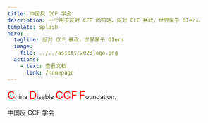 ```yaml
---
title: 中国反 CCF 学会
description: 一个用于反对 CCF 的网站。反对 CCF 暴政，世界属于 OIers。
template: splash
hero:
  tagline: 反对 CCF 暴政，世界属于 OIers
  image:
    file: ../../assets/2023logo.png
  actions:
    - text: 查看文档
      link: /homepage
---
```


<font color="red" size="5" >C</font>hina <font color="red" size="5">D</font>isable <font color="red" size="5">CCF</font> <font color="red" size="5">F</font>oundation.

中国反 CCF 学会

<script
        src="https://giscus.app/client.js"
        data-repo="China-Disable-CCF-Foundation/China-Disable-CCF-Foundation.github.io"
        data-repo-id="R_kgDOMuKIEg"
        data-category="聊天"
        data-category-id="DIC_kwDOMuKIEs4CiRu_"
        data-mapping="og:title"
        data-strict="0"
        data-reactions-enabled="1"
        data-emit-metadata="0"
        data-input-position="top"
        data-theme="light_protanopia"
        data-lang="zh-CN"
        crossorigin="anonymous"
        async>
</script>